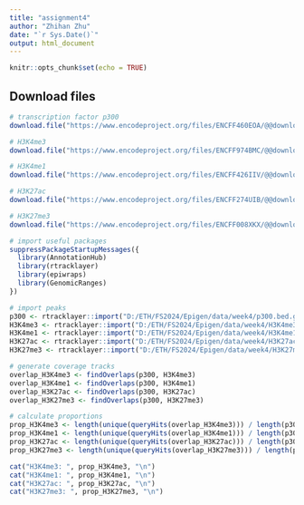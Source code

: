 ```yaml
---
title: "assignment4"
author: "Zhihan Zhu"
date: "`r Sys.Date()`"
output: html_document
---
```


```r
knitr::opts_chunk$set(echo = TRUE)
```

## Download files

```r
# transcription factor p300
download.file("https://www.encodeproject.org/files/ENCFF460EOA/@@download/ENCFF460EOA.bed.gz", "D:/ETH/FS2024/Epigen/data/week4/p300.bed.gz")

# H3K4me3
download.file("https://www.encodeproject.org/files/ENCFF974BMC/@@download/ENCFF974BMC.bed.gz", "D:/ETH/FS2024/Epigen/data/week4/H3K4me3.bed.gz")

# H3K4me1
download.file("https://www.encodeproject.org/files/ENCFF426IIV/@@download/ENCFF426IIV.bed.gz", "D:/ETH/FS2024/Epigen/data/week4/H3K4me1.bed.gz")

# H3K27ac
download.file("https://www.encodeproject.org/files/ENCFF274UIB/@@download/ENCFF274UIB.bed.gz", "D:/ETH/FS2024/Epigen/data/week4/H3K27ac.bed.gz")

# H3K27me3
download.file("https://www.encodeproject.org/files/ENCFF008XKX/@@download/ENCFF008XKX.bed.gz", "D:/ETH/FS2024/Epigen/data/week4/H3K27me3.bed.gz")
```


```r
# import useful packages
suppressPackageStartupMessages({
  library(AnnotationHub)
  library(rtracklayer)
  library(epiwraps)
  library(GenomicRanges)
})
```


```r
# import peaks
p300 <- rtracklayer::import("D:/ETH/FS2024/Epigen/data/week4/p300.bed.gz", format="narrowPeak")
H3K4me3 <- rtracklayer::import("D:/ETH/FS2024/Epigen/data/week4/H3K4me3.bed.gz", format="narrowPeak")
H3K4me1 <- rtracklayer::import("D:/ETH/FS2024/Epigen/data/week4/H3K4me1.bed.gz", format="narrowPeak")
H3K27ac <- rtracklayer::import("D:/ETH/FS2024/Epigen/data/week4/H3K27ac.bed.gz", format="narrowPeak")
H3K27me3 <- rtracklayer::import("D:/ETH/FS2024/Epigen/data/week4/H3K27me3.bed.gz", format="narrowPeak")
```

```r
# generate coverage tracks
overlap_H3K4me3 <- findOverlaps(p300, H3K4me3)
overlap_H3K4me1 <- findOverlaps(p300, H3K4me1)
overlap_H3K27ac <- findOverlaps(p300, H3K27ac)
overlap_H3K27me3 <- findOverlaps(p300, H3K27me3)

# calculate proportions
prop_H3K4me3 <- length(unique(queryHits(overlap_H3K4me3))) / length(p300)
prop_H3K4me1 <- length(unique(queryHits(overlap_H3K4me1))) / length(p300)
prop_H3K27ac <- length(unique(queryHits(overlap_H3K27ac))) / length(p300)
prop_H3K27me3 <- length(unique(queryHits(overlap_H3K27me3))) / length(p300)

cat("H3K4me3: ", prop_H3K4me3, "\n")
cat("H3K4me1: ", prop_H3K4me1, "\n")
cat("H3K27ac: ", prop_H3K27ac, "\n")
cat("H3K27me3: ", prop_H3K27me3, "\n")
```

